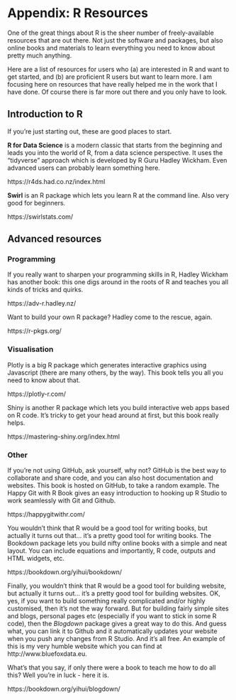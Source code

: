 # Appendix: R Resources

One of the great things about R is the sheer number of freely-available resources that are out there. Not just the software and packages, but also online books and materials to learn everything you need to know about pretty much anything.

Here are a list of resources for users who (a) are interested in R and want to get started, and (b) are proficient R users but want to learn more. I am focusing here on resources that have really helped me in the work that I have done. Of course there is far more out there and you only have to look.

## Introduction to R

If you're just starting out, these are good places to start.

**R for Data Science** is a modern classic that starts from the beginning and leads you into the world of R, from a data science perspective. It uses the "tidyverse" approach which is developed by R Guru Hadley Wickham. Even advanced users can probably learn something here.

https://r4ds.had.co.nz/index.html

**Swirl** is an R package which lets you learn R at the command line. Also very good for beginners.

https://swirlstats.com/

## Advanced resources

### Programming

If you really want to sharpen your programming skills in R, Hadley Wickham has another book: this one digs around in the roots of R and teaches you all kinds of tricks and quirks.

https://adv-r.hadley.nz/

Want to build your own R package? Hadley come to the rescue, again.

https://r-pkgs.org/

### Visualisation

Plotly is a big R package which generates interactive graphics using Javascript (there are many others, by the way). This book tells you all you need to know about that.

https://plotly-r.com/

Shiny is another R package which lets you build interactive web apps based on R code. It's tricky to get your head around at first, but this book really helps.

https://mastering-shiny.org/index.html

### Other

If you're not using GitHub, ask yourself, why not? GitHub is the best way to collaborate and share code, and you can also host documentation and websites. This book is hosted on GitHub, to take a random example. The Happy Git with R Book gives an easy introduction to hooking up R Studio to work seamlessly with Git and Github.

https://happygitwithr.com/

You wouldn't think that R would be a good tool for writing books, but actually it turns out that... it's a pretty good tool for writing books. The Bookdown package lets you build nifty online books with a simple and neat layout. You can include equations and importantly, R code, outputs and HTML widgets, etc.

https://bookdown.org/yihui/bookdown/

Finally, you wouldn't think that R would be a good tool for building website, but actually it turns out... it's a pretty good tool for building websites. OK, yes, if you want to build something really complicated and/or highly customised, then it's not the way forward. But for building fairly simple sites and blogs, personal pages etc (especially if you want to stick in some R code), then the *Blogdown* package gives a great way to do this. And guess what, you can link it to Github and it automatically updates your website when you push any changes from R Studio. And it's all free. An example of this is my very humble website which you can find at http://www.bluefoxdata.eu. 

What's that you say, if only there were a book to teach me how to do all this? Well you're in luck - here it is.

https://bookdown.org/yihui/blogdown/
